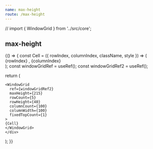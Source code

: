 ```yaml
---
name: max-height
route: /max-height
---
```


// import { WindowGrid } from '../src/core';

## max-height

<Playground>
{() => {
  const Cell = ({ rowIndex, columnIndex, className, style }) => (
      <div className={className} style={style}>
        {rowIndex} , {columnIndex}
      </div>
    );
  const windowGridRef = useRef();
  const windowGridRef2 = useRef();

  
  return (
    <div ref={windowGridRef}>
      <div />
    
    <WindowGrid
      ref={windowGridRef2} 
      maxHeight={215}
      rowCount={5}
      rowHeight={40}
      columnCount={100}
      columnWidth={100}
      fixedTopCount={1}
    >
    {Cell}
    </WindowGrid>
    </div>
  );
}}
</Playground>
